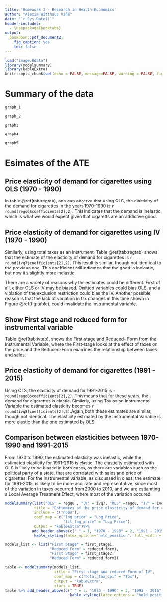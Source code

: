 ```yaml
---
title: 'Homework 3 - Research in Health Economics'
author: "Alexia Witthaus Viñé"
date: "`r Sys.Date()`"
header-includes:
  - \usepackage{booktabs}
output: 
  bookdown::pdf_document2:
    fig_caption: yes
    toc: false
---
```

```r
load("image.Rdata")
library(modelsummary)
library(kableExtra)
knitr::opts_chunk$set(echo = FALSE, message=FALSE, warning = FALSE, fig.width = 16/2, fig.height = 9/2, tidy.opts=list(width.cutoff=60), tidy=TRUE)
```


# Summary of the data 


```r
graph_1
```

```r
graph_2
```

```r
graph3
```

```r
graph4
```


```r
graph5
```

\newpage

# Esimates of the ATE 


## Price elasticity of demand for cigarettes using OLS (1970 - 1990) 

In table \@ref(tab:regtab), one can observe that using OLS, the elasticity of the demand for cigarettes in the years 1970-1990 is `r round(regq6$coefficients[2],2)`. This indicates that the demand is inelastic, which is what we would expect given that cigaretts are an addictive good. 

## Price elasticity of demand for cigarettes using IV (1970 - 1990) 


Similarly, using total taxes as an instrument, Table \@ref(tab:regtab) shows that the estimate of the elasticity of  demand for cigarettes is `r round(ivq7$coefficients[2],2)`. This result is similar, though not identical to the previous one. This coefficient still indicates that the good is inelastic, but now it's slightly more inelastic. 

There are a variety of reasons why the estimates could be different. First of all, either OLS or IV may be biased. Omitted variables could bias OLS, and a violation of the exclusion restriction could bias the IV. Another possible reason is that the lack of variation in tax changes in this time shown in Figure \@ref(fig:table), could invalidate the instrumental variable. 


## Show First stage and reduced form for instrumental variable


Table \@ref(tab:ivtab), shows the First-stage and Reduced- Form from the Instrumental Variable, where the First-stage looks at the effect of taxes on the price and the Reduced-Form examines the relationship between taxes and sales. 
 
## Price elasticity of demand for cigarettes (1991 - 2015) 

Using OLS, the elasticity of demand for 1991-2015 is `r round(regq8$coefficients[2],2)`. This means that for these years, the demand for cigarettes is elastic. Similarly, using Tax as an Instrumental Variable the estimated elasticity becomes `r round(ivq8$coefficients[2],2)`.Again, both these estimates are similar, though not identical. The elasticity estimated by the Instrumental Variable is more elastic than the one estimated by OLS. 

## Comparison between elasticities between 1970-1990 and 1991-2015

From 1970 to 1990, the estimated elasticity was inelastic, while the estimated elasticity for 1991-2915 is elastic. The elasticity estimated with OLS is likely to be biased in both cases, as there are variables such as the political party of a state, that are correlated with sales and price of cigarettes. For the instrumental variable, as discussed in class, the estimate for 1991-2015, is likely to be more accurate and representative, since most of the variation in taxes occurred from 2000 to 2010, and we are estiamting a Local Average Treatment Effect, where most of the variation occured. 










\newpage 
```r
modelsummary(list("OLS" = regq6 , "IV" = ivq7, "OLS" =regq8, "IV" = ivq8),
             title = "Estimates of the price elasticity of demand for cigarettes ",
             include = c("nobs"),
             coef_map = c("log_price" = "Log Price",
                          "fit_log_price" = "Log Price"),
             output = "kableExtra")%>% 
            add_header_above(c(" " = 1, "1970 - 1990" = 2, "1991 - 2015" = 2))%>% 
             kable_styling(latex_options="hold_position", full_width = TRUE)
```

\newpage

```r
models_list <- list("First Stage" = first_stage1,
                    "Reduced Form" = reduced_form1, 
                    "First Stage" = first_stage2, 
                    "Reduced Form" = reduced_form2)

table <- modelsummary(models_list, 
                      title = "First stage and reduced Form of IV", 
                      coef_map = c("total_tax_cpi" = "Tax"),
                      output = "kableExtra", 
                      stars = TRUE)
table %>% add_header_above(c(" " = 1, "1970 - 1990" = 2, "1991 - 2015" = 2))%>% 
                             kable_styling(latex_options = "hold_position", full_width = TRUE)
```





